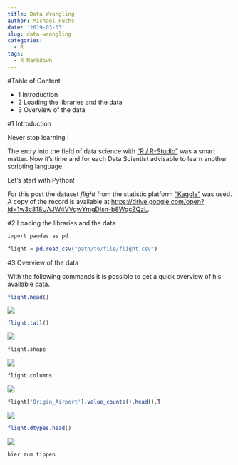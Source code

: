 ```yaml
---
title: Data Wrangling
author: Michael Fuchs
date: '2019-03-03'
slug: data-wrangling
categories:
  - R
tags:
  - R Markdown
---
```



#Table of Content

+ 1 Introduction
+ 2 Loading the libraries and the data
+ 3 Overview of the data






#1 Introduction


Never stop learning !

The entry into the field of data science with ["R / R-Studio"](https://michael-fuchs.netlify.com/) was a smart matter. Now it's time and for each Data Scientist advisable to learn another scripting language.

Let's start with Python!


For this post the dataset *flight* from the statistic platform ["Kaggle"](https://www.kaggle.com) was used. A copy of the record is available at <https://drive.google.com/open?id=1w3c818UAJW4VVqwYmgDIsn-b8WqcZQzL>.


#2 Loading the libraries and the data



```r
import pandas as pd
```


```r
flight = pd.read_csv("path/to/file/flight.csv")
```



#3 Overview of the data

With the following commands it is possible to get a quick overview of his available data. 

```r
flight.head()
```

![](/post/2019-03-03-data-wrangling_files/p1p1.png)

```r
flight.tail()
```

![](/post/2019-03-03-data-wrangling_files/p1p2.png)


```r
flight.shape
```

![](/post/2019-03-03-data-wrangling_files/p1p3.png)

```r
flight.columns
```

![](/post/2019-03-03-data-wrangling_files/p1p4.png)

```r
flight['Origin_Airport'].value_counts().head().T
```

![](/post/2019-03-03-data-wrangling_files/p1p5.png)

```r
flight.dtypes.head()
```

![](/post/2019-03-03-data-wrangling_files/p1p6.png)









```r
hier zum tippen 
```






